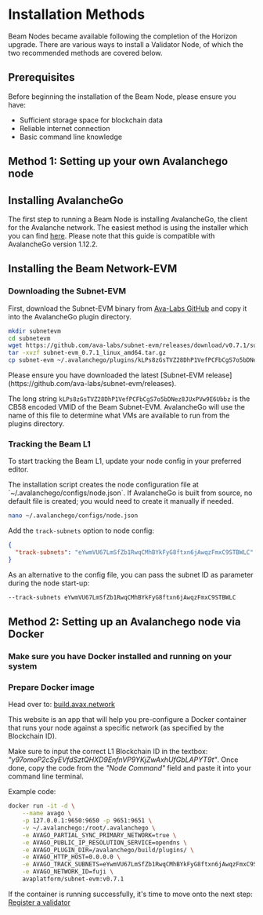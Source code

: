 
# Installation Methods

Beam Nodes became available following the completion of the Horizon upgrade. There are various ways to install a Validator Node, of which the two recommended methods are covered below.

## Prerequisites

Before beginning the installation of the Beam Node, please ensure you have:

- Sufficient storage space for blockchain data
- Reliable internet connection
- Basic command line knowledge

## Method 1: Setting up your own Avalanchego node

## Installing AvalancheGo

The first step to running a Beam Node is installing AvalancheGo, the client for the Avalanche network. The easiest method is using the installer which you can find [here](https://build.avax.network/docs/nodes/using-install-script/installing-avalanche-go). Please note that this guide is compatible with AvalancheGo version 1.12.2.

## Installing the Beam Network-EVM

<Steps>

### Downloading the Subnet-EVM

First, download the Subnet-EVM binary from [Ava-Labs GitHub](https://github.com/ava-labs/subnet-evm) and copy it into the AvalancheGo plugin directory.

```bash
mkdir subnetevm
cd subnetevm
wget https://github.com/ava-labs/subnet-evm/releases/download/v0.7.1/subnet-evm_0.7.1_linux_amd64.tar.gz
tar -xvzf subnet-evm_0.7.1_linux_amd64.tar.gz
cp subnet-evm ~/.avalanchego/plugins/kLPs8zGsTVZ28DhP1VefPCFbCgS7o5bDNez8JUxPVw9E6Ubbz
```

<Callout type="info">
  Please ensure you have downloaded the latest [Subnet-EVM
  release](https://github.com/ava-labs/subnet-evm/releases).
</Callout>

The long string `kLPs8zGsTVZ28DhP1VefPCFbCgS7o5bDNez8JUxPVw9E6Ubbz` is the CB58 encoded VMID of the Beam Subnet-EVM. AvalancheGo will use the name of this file to determine what VMs are available to run from the plugins directory.

### Tracking the Beam L1

To start tracking the Beam L1, update your node config in your preferred editor.

<Callout type="info">
  The installation script creates the node configuration file at
  `~/.avalanchego/configs/node.json`. If AvalancheGo is built from source, no
  default file is created; you would need to create it manually if needed.
</Callout>

```bash
nano ~/.avalanchego/configs/node.json
```

Add the `track-subnets` option to node config:

```json
{
  "track-subnets": "eYwmVU67LmSfZb1RwqCMhBYkFyG8ftxn6jAwqzFmxC9STBWLC"
}
```

As an alternative to the config file, you can pass the subnet ID as parameter during the node start-up:
```bash
--track-subnets eYwmVU67LmSfZb1RwqCMhBYkFyG8ftxn6jAwqzFmxC9STBWLC
```
</Steps>

## Method 2: Setting up an Avalanchego node via Docker

<Steps>

### Make sure you have Docker installed and running on your system

### Prepare Docker image

Head over to: [build.avax.network](https://build.avax.network/tools/l1-toolbox#avalanchegoDocker)

This website is an app that will help you pre-configure a Docker container that runs your node against a specific network (as specified by the Blockchain ID). 

Make sure to input the correct L1 Blockchain ID in the textbox: *"y97omoP2cSyEVfdSztQHXD9EnfnVP9YKjZwAxhUfGbLAPYT9t"*. Once done, copy the code from the *"Node Command"* field and paste it into your command line terminal.

Example code:
```bash
docker run -it -d \
    --name avago \
    -p 127.0.0.1:9650:9650 -p 9651:9651 \
    -v ~/.avalanchego:/root/.avalanchego \
    -e AVAGO_PARTIAL_SYNC_PRIMARY_NETWORK=true \
    -e AVAGO_PUBLIC_IP_RESOLUTION_SERVICE=opendns \
    -e AVAGO_PLUGIN_DIR=/avalanchego/build/plugins/ \
    -e AVAGO_HTTP_HOST=0.0.0.0 \
    -e AVAGO_TRACK_SUBNETS=eYwmVU67LmSfZb1RwqCMhBYkFyG8ftxn6jAwqzFmxC9STBWLC \
    -e AVAGO_NETWORK_ID=fuji \
    avaplatform/subnet-evm:v0.7.1
```
If the container is running successfully, it's time to move onto the next step: [Register a validator](/nodes/run_node/register) 

</Steps>

